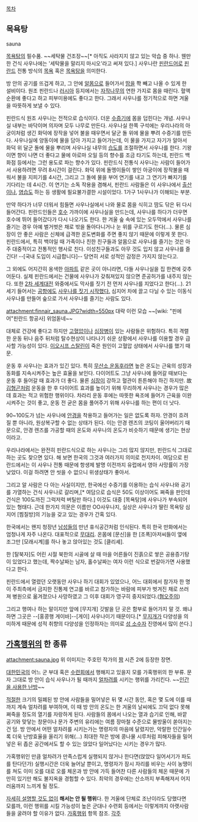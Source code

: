 [[목차]]

== 목욕탕 ==
sauna

[[목욕탕]]의 필수품. ~~세탁물 건조장~~[* 아직도 사라지지 않고 있는 악습 중 하나. 웬만한 건식 사우나에는 '세탁물을 말리지 마시오'라고 써져 있다.] 사우나란 [[핀란드어]]로 [[핀란드]] 전통 방식의 [[목욕]] 혹은 [[목욕탕]]을 의미한다.

방 안의 공기를 뜨겁게 하고, 그 안에 [[알몸]]으로 들어가서 [[땀]]을 쫙 빼고 나올 수 있게 한 설비이다. 원조 핀란드나 [[러시아]] 등지에서는 [[자작나무]]의 연한 가지로 몸을 때린다. 혈액순환에 좋다고 하고 피부미용에도 좋다고 한다. 그래서 사우나를 정기적으로 하면 겨울을 따뜻하게 보낼 수 있다.

핀란드식 원조 사우나는 전적으로 습식이다. 더운 [[수증기]]에 몸을 덥힌다는 개념. 사우나실 내부는 바닥이며 의자며 모두 나무로 만든다. 사우나실 한쪽 구석에는 우리나라의 아궁이처럼 생긴 화덕에 장작을 넣어 불을 때우면서 달군 돌 위에 물을 뿌려 수증기를 만든다. 사우나실에 양동이에 물을 담아 가지고 들어가는데, 이 물을 가지고 자기가 알아서 화덕 위 달군 돌에 물을 뿌리며 사우나실 내무의 [[습도]]를 조절하면서 사우나를 한다. 기왕이면 향이 나면 더 좋다고 물에 아로마 오일 등의 향수를 조금 타기도 하는데, 핀란드 백화점 등에서는 그런 용도로 파는 향수가 있다.
핀란드식 전통식 사우나는 사람이 들어가서 사용하려면 무려 8시간이 걸린다. 화덕 위에 돌멩이들이 쌓인 아궁이에 장작불을 때워서 불을 지피기를 4시간, 그리고 그 돌에 물을 부어  연기를 내고 그 연기가 빠지기를 기다리는 데 4시간.
이 연기는 소독 작용을 겸해서, 핀란드 사람들은 이 사우나에서 [[출산]]이나, [[염습]]도 하는 등 생활에 필요불가결한 시설이었다. 1가구 1사우나가 이해되는 부분.

만약 하다가 너무 더워서 힘들면 사우나실에서 나와 물로 몸을 식히고 땀도 닦은 뒤 다시 들어간다. 핀란드인들은 [[호수]] 가까이에 사우나실을 만드는데, 사우나를 하다가 더우면 호수에 뛰어 들어갔다가 다시 나오기도 한다. 한 겨울 숲 속에 있는 오두막에서 사우나를 즐기는 경우 아예 벌거벗은 채로 밖을 돌아다니거나 눈 위를 구르기도 한다(...). 물론 심장이 안 좋은 사람은 신체에 급격한 온도변화를 주면 좋지 않기 때문에 이렇게 못 한다.
핀란드에서, 특히 백야일 때 가족이나 친한 친구들과 알몸으로 사우나를 즐기는 것은 아주 대중적이고 전통적인 행사로 친다. 이성친구들과도 아무 것도 입지 않고 사우나를 즐긴다! --[국내 도입이 시급합니다]-- 당연히 서로 성적인 감정은 가지지 않는다고.

그 외에도 어지간히 옹색한 [[아파트]] 같은 곳이 아니라면, 다들 사우나실을 집 한켠에 갖추어둔다. 실제 핀란드에서는 건물에 사우나가 갖춰져있지 않으면 준공허가를 내주지 않는다. 또한 [[2차 세계대전]] 와중에서도 막사를 짓기 전 먼저 사우나를 지었다고 한다(...).
21세기 들어서는 [[공항]]에도 [[헬싱키 반타 국제공항|사우나를 짓기 시작했다.]] 심지어 차에 끌고 다닐 수 있는 이동식 사우나를 만들어 숲으로 가서 사우나를 즐기는 사람도 있다.

attachment:finnair_sauna.JPG?width=550px
대략 이런 모습 ~~[wiki: "핀에어"핀란드 항공사] 위엄돋네~~

대체로 건강에 좋다고 하지만 [[고혈압]]이나 [[심장병]]이 있는 사람들은 위험하다. 특히 격렬한 운동 뒤나 음주 뒤처럼 탈수현상이 나타나기 쉬운 상황에서 사우나를 이용할 경우 급사할 가능성이 있다. [[이오시프 스탈린]]이 죽은 원인이 고혈압 상태에서 사우나를 했기 때문.

운동 후 사우나는 효과가 있긴 있다. 특히 [[무산소 운동]]후라면 높은 온도는 근육의 성장과 동화를 지속시켜주는 높은 효율을 보인다. 다이어트도 그냥 사우나에 들어갈 때보다는 운동 후 들어갈 때 효과가 더 좋다. 물론 [[심장]]이 강하고 혈관이 튼튼해야 하긴 하지만. 故 [[김형곤]]처럼 운동을 한 후 다이어트 효과를 높이기 위해 무리하게 사우나는 경우가 많은데 효과는 적고 위험한 행위이다. 차라리 운동 후에는 따뜻한 욕조에 들어가 근육을 이완시켜주는 것이 좋고, 운동 전 굳은 몸을 풀어주기 위해 사우나를 하는 편이 더 낫다.

90~100도가 넘는 사우나에 [[안경]]을 착용하고 들어가는 일은 없도록 하자. 안경이 흐려질 뿐 아니라, 원상복구할 수 없는 상태가 된다. 이는 안경 렌즈의 코팅이 울어버리기 때문으로, 안경 렌즈를 가공할 때의 온도와 사우나의 온도가 비슷하기 때문에 생기는 현상이라고.

우리나라에서는 완전히 핀란드식으로 하는 사우나는 그리 많지 않지만, 핀란드식 그대로 하는 곳도 찾으면 있다. 해 보면 한국의 그것과 여러가지 의미로 천지차이. 여담으로 핀란드에서는 이 사우나 전통 때문에 항생제 발명 이전까지 유럽에서 영아 사망률이 가장 낮았다. 이걸 하려면 안 씻을 수 없으니 위생상태가 좋아서.

그리고 알 사람은 다 아는 사실이지만, 한국에선 수증기를 이용하는 습식 사우나와 공기를 가열하는 건식 사우나로 갈리며,[* 여담으로 습식은 50도 이상이어도 쪄죽을 판인데 건식은 100도까진 그럭저럭 버틸만 하다.] 이것도 대중 [목욕탕]에 사우나가 부속되어 있는 형태다. 근데 한가지 의문은 이름만 OO사우나지, 실상은 사우나가 딸린 목욕탕 심지어 [찜질방]의 기능을 갖고 있는 경우가 간혹 있다.

한국에서는 왠지 청장년 [[남성]]들의 만년 휴식공간처럼 인식된다. 특히 한국 만화에서는 엄청나게 자주 나온다. 대표적으로 [[무대리]]. 온몸에 [문신]을 한 [조폭]아저씨들이 옆에 조그만 [모래시계]를 하나 놓고 앉아있는 것도 [클리셰].

한 [탈북자]도 어린 시절 북한의 시골에 살 때 마을 어른들이 진흙으로 쌓은 공용증기탕이 있었다고 했는데, 짝수날짜는 남자, 홀수날짜는 여자 이런 식으로 번갈아가면 사용했다고 한다. 

핀란드에서 열렸던 오랫동안 사우나 하기 대회가 있었으나, 어느 대회에서 참가자 한 명이 주최측에서 금지한 진통제 연고를 바르고 참가하는 바람에 피부가 벗겨진 채로 쓰러져 병원으로 옮겨졌으나 사망하였고 그 이후 대회가 영구히 중지되었다.([http://bbs2.ruliweb.daum.net/gaia/do/ruliweb/default/community/327/read?articleId=19939854&bbsId=G005&itemId=145 혐오주의])

그리고 행여나 하는 말이지만 앞에 [무지개] 깃발을 단 곳은 함부로 들어가지 말 것. 왜냐하면 그곳은 --[홍콩행 게이바]--[게이] 사우나이기 때문이다.[* [[무지개]]가 다양성을 의미하게 때문에 성적 취향의 다양성을 인정하자는 의미로 [[성 소수자]] 진영에서 많이 쓴다.]

== [[가혹행위]]의 한 종류 ==
attachment:sauna.jpg
위 이미지는 주호민 작가의 [[짬]] 시즌 2에 등장한 장면.

[[대한민국]]의 어느 군 부대 혹은 [[수련회]]에서 행해지고 있을지 모를 가혹행위의 한 부류. 문자 그대로 방 안이 습식 사우나가 될 때까지 [[얼차려]]를 시키는 행위를 가리킨다. ~~[[인간을 사용한 XXX|인간을 사용한 난방]]~~

[[적절]]한 크기의 밀폐된 방 안에 사람들을 밀어넣은 뒤 몇 시간 동안, 혹은 몇 도에 이를 때까지 계속 얼차려를 부여하며, 이 때 방 안의 온도는 한 겨울의 날씨에도 끄덕 없다 못해 쪄죽을 정도의 열기를 자랑하게 된다. 사람들의 몸에서 나오는 열과 습기로 인해, 바깥 공기와 맞닿는 창문이나 문가 주변의 유리에는 여름 장마철 수준으로 물방울이 쏟아지는 건 덤. 방 안에서 어떤 얼차려를 시키는가는 명령자의 마음에 달렸지만, 악랄한 인간일수록 더욱 난방효율을 올리기 위해(...) 최대한 작은 방에 콩나물 시루처럼 피해자들을 밀어 넣은 뒤 좁은 공간에서도 할 수 있는 앉았다 일어났다는 시키는 경우가 많다.

가혹행위인 만큼 얼차려가 만족스럽게 실행되지 않거나 한다면(앉았다 일어서기가 파도를 탄다던가) 실행시간은 더욱 늘어날 뿐이고, 명령자가 잠시 자리를 비우는 사이 농땡이를 쳐도 이미 오를 대로 오를 체온과 방 안에 가득 들어찬 다른 사람들의 체온 때문에 가만히 있기만 해도 불지옥을 경험할 수 있다. 최악의 경우에는 산소까지 부족해져서 어지러움까지 느끼게 될 정도.

[[더 이상의 자세한 설명은 생략한다|자세히 설명할 것도 없이]] '''해서는 안 될 행위'''다. 한 겨울에 단체로 조난이라도 당했다면 모를까, 이런 행위를 시킬 가능성이 높은 군대나 수련회 등에서는 이렇게까지 아랫사람들을 굴려야 할 이유가 없다. [[가혹행위]] 항목 참조.
[[각주]]
